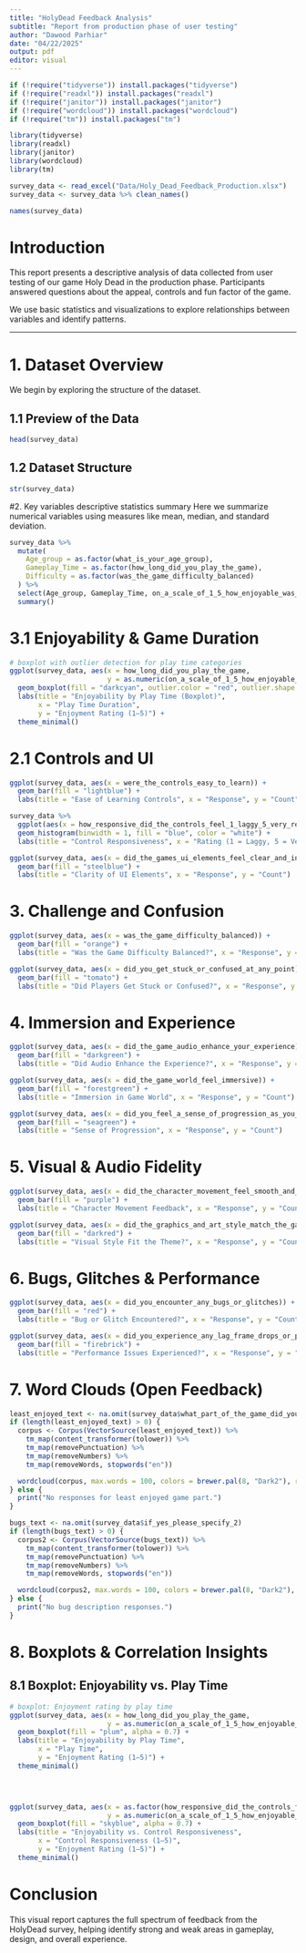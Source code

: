 ```yaml
---
title: "HolyDead Feedback Analysis"
subtitle: "Report from production phase of user testing"
author: "Dawood Parhiar"
date: "04/22/2025"
output: pdf
editor: visual
---
```


```r
if (!require("tidyverse")) install.packages("tidyverse")
if (!require("readxl")) install.packages("readxl")
if (!require("janitor")) install.packages("janitor")
if (!require("wordcloud")) install.packages("wordcloud")
if (!require("tm")) install.packages("tm")

library(tidyverse)
library(readxl)
library(janitor)
library(wordcloud)
library(tm)

survey_data <- read_excel("Data/Holy_Dead_Feedback_Production.xlsx")
survey_data <- survey_data %>% clean_names()


```

```r
names(survey_data)
```

# Introduction

This report presents a descriptive analysis of data collected from user testing of our game Holy Dead in the production phase. Participants answered questions about the appeal, controls and fun factor of the game.

We use basic statistics and visualizations to explore relationships between variables and identify patterns.

------------------------------------------------------------------------

# 1. Dataset Overview

We begin by exploring the structure of the dataset.

## 1.1 Preview of the Data

```r
head(survey_data)
```

## 1.2 Dataset Structure

```r
str(survey_data)
```

#2. Key variables descriptive statistics summary Here we summarize numerical variables using measures like mean, median, and standard deviation.

```r
survey_data %>%
  mutate(
    Age_group = as.factor(what_is_your_age_group),
    Gameplay_Time = as.factor(how_long_did_you_play_the_game),
    Difficulty = as.factor(was_the_game_difficulty_balanced)
  ) %>%
  select(Age_group, Gameplay_Time, on_a_scale_of_1_5_how_enjoyable_was_the_game, Difficulty, how_responsive_did_the_controls_feel_1_laggy_5_very_responsive) %>%
  summary()

```

# 3.1 Enjoyability & Game Duration

```r

# boxplot with outlier detection for play time categories
ggplot(survey_data, aes(x = how_long_did_you_play_the_game, 
                        y = as.numeric(on_a_scale_of_1_5_how_enjoyable_was_the_game))) +
  geom_boxplot(fill = "darkcyan", outlier.color = "red", outlier.shape = 8) +
  labs(title = "Enjoyability by Play Time (Boxplot)", 
       x = "Play Time Duration", 
       y = "Enjoyment Rating (1–5)") +
  theme_minimal()


```

# 2.1 Controls and UI

```r
ggplot(survey_data, aes(x = were_the_controls_easy_to_learn)) +
  geom_bar(fill = "lightblue") +
  labs(title = "Ease of Learning Controls", x = "Response", y = "Count")

survey_data %>%
  ggplot(aes(x = how_responsive_did_the_controls_feel_1_laggy_5_very_responsive)) +
  geom_histogram(binwidth = 1, fill = "blue", color = "white") +
  labs(title = "Control Responsiveness", x = "Rating (1 = Laggy, 5 = Very Responsive)", y = "Count")

ggplot(survey_data, aes(x = did_the_games_ui_elements_feel_clear_and_intuitive)) +
  geom_bar(fill = "steelblue") +
  labs(title = "Clarity of UI Elements", x = "Response", y = "Count")
```

# 3. Challenge and Confusion

```r
ggplot(survey_data, aes(x = was_the_game_difficulty_balanced)) +
  geom_bar(fill = "orange") +
  labs(title = "Was the Game Difficulty Balanced?", x = "Response", y = "Count")

ggplot(survey_data, aes(x = did_you_get_stuck_or_confused_at_any_point)) +
  geom_bar(fill = "tomato") +
  labs(title = "Did Players Get Stuck or Confused?", x = "Response", y = "Count")
```

# 4. Immersion and Experience

```r
ggplot(survey_data, aes(x = did_the_game_audio_enhance_your_experience)) +
  geom_bar(fill = "darkgreen") +
  labs(title = "Did Audio Enhance the Experience?", x = "Response", y = "Count")

ggplot(survey_data, aes(x = did_the_game_world_feel_immersive)) +
  geom_bar(fill = "forestgreen") +
  labs(title = "Immersion in Game World", x = "Response", y = "Count")

ggplot(survey_data, aes(x = did_you_feel_a_sense_of_progression_as_you_played)) +
  geom_bar(fill = "seagreen") +
  labs(title = "Sense of Progression", x = "Response", y = "Count")
```

# 5. Visual & Audio Fidelity

```r
ggplot(survey_data, aes(x = did_the_character_movement_feel_smooth_and_natural)) +
  geom_bar(fill = "purple") +
  labs(title = "Character Movement Feedback", x = "Response", y = "Count")

ggplot(survey_data, aes(x = did_the_graphics_and_art_style_match_the_games_theme)) +
  geom_bar(fill = "darkred") +
  labs(title = "Visual Style Fit the Theme?", x = "Response", y = "Count")
```

# 6. Bugs, Glitches & Performance

```r
ggplot(survey_data, aes(x = did_you_encounter_any_bugs_or_glitches)) +
  geom_bar(fill = "red") +
  labs(title = "Bug or Glitch Encountered?", x = "Response", y = "Count")

ggplot(survey_data, aes(x = did_you_experience_any_lag_frame_drops_or_performance_issues)) +
  geom_bar(fill = "firebrick") +
  labs(title = "Performance Issues Experienced?", x = "Response", y = "Count")
```

# 7. Word Clouds (Open Feedback)

```r
least_enjoyed_text <- na.omit(survey_data$what_part_of_the_game_did_you_enjoy_the_least)
if (length(least_enjoyed_text) > 0) {
  corpus <- Corpus(VectorSource(least_enjoyed_text)) %>%
    tm_map(content_transformer(tolower)) %>%
    tm_map(removePunctuation) %>%
    tm_map(removeNumbers) %>%
    tm_map(removeWords, stopwords("en"))

  wordcloud(corpus, max.words = 100, colors = brewer.pal(8, "Dark2"), random.order = FALSE)
} else {
  print("No responses for least enjoyed game part.")
}

bugs_text <- na.omit(survey_data$if_yes_please_specify_2)
if (length(bugs_text) > 0) {
  corpus2 <- Corpus(VectorSource(bugs_text)) %>%
    tm_map(content_transformer(tolower)) %>%
    tm_map(removePunctuation) %>%
    tm_map(removeNumbers) %>%
    tm_map(removeWords, stopwords("en"))

  wordcloud(corpus2, max.words = 100, colors = brewer.pal(8, "Dark2"), random.order = FALSE)
} else {
  print("No bug description responses.")
}
```

# 8. Boxplots & Correlation Insights

## 8.1 Boxplot: Enjoyability vs. Play Time

```r

# boxplot: Enjoyment rating by play time
ggplot(survey_data, aes(x = how_long_did_you_play_the_game,
                        y = as.numeric(on_a_scale_of_1_5_how_enjoyable_was_the_game))) +
  geom_boxplot(fill = "plum", alpha = 0.7) +
  labs(title = "Enjoyability by Play Time",
       x = "Play Time",
       y = "Enjoyment Rating (1–5)") +
  theme_minimal()


 
```

```r
ggplot(survey_data, aes(x = as.factor(how_responsive_did_the_controls_feel_1_laggy_5_very_responsive),
                        y = as.numeric(on_a_scale_of_1_5_how_enjoyable_was_the_game))) +
  geom_boxplot(fill = "skyblue", alpha = 0.7) +
  labs(title = "Enjoyability vs. Control Responsiveness",
       x = "Control Responsiveness (1–5)",
       y = "Enjoyment Rating (1–5)") +
  theme_minimal()
```

# Conclusion

This visual report captures the full spectrum of feedback from the HolyDead survey, helping identify strong and weak areas in gameplay, design, and overall experience.
